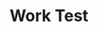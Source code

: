 ---
title: "Work Test"
slug: "test-webs"
client: "테스트 웹"
year: 2025
summary: "이거 어떻게 적용되는지 함 보자"
thumbnail: ""
cover: "/images/hyundai-cover.png"
---